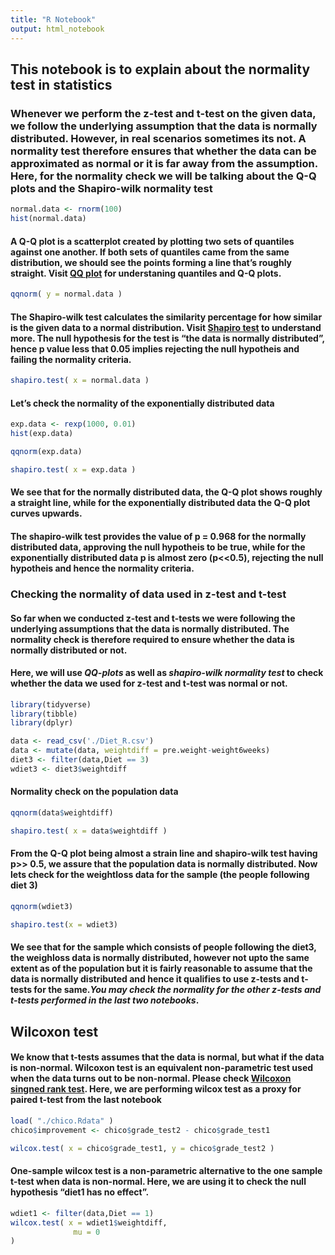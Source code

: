 ---
title: "R Notebook"
output: html_notebook
---

## This notebook is to explain about the normality test in statistics

### Whenever we perform the z-test and t-test on the given data, we follow the underlying assumption that the data is normally distributed. However, in real scenarios sometimes its not. A normality test therefore ensures that whether the data can be approximated as normal or it is far away from the assumption. Here, for the normality check we will be talking about the **Q-Q plots** and the **Shapiro-wilk normality test**

```{r}
normal.data <- rnorm(100)
hist(normal.data)
```
#### A Q-Q plot is a scatterplot created by plotting two sets of quantiles against one another. If both sets of quantiles came from the same distribution, we should see the points forming a line that’s roughly straight. Visit [QQ plot](https://data.library.virginia.edu/understanding-q-q-plots/) for understaning quantiles and Q-Q plots.
```{r}
qqnorm( y = normal.data )
```
#### The Shapiro-wilk test calculates the similarity percentage for how similar is the given data to a normal distribution. Visit [Shapiro test](https://www.spss-tutorials.com/spss-shapiro-wilk-test-for-normality/) to understand more. The null hypothesis for the test is "the data is normally distributed", hence p value less that 0.05 implies rejecting the null hypotheis and failing the normality criteria.

```{r}
shapiro.test( x = normal.data )
```
#### Let's check the normality of the exponentially distributed data
```{r}
exp.data <- rexp(1000, 0.01)
hist(exp.data)
```
```{r}
qqnorm(exp.data)
```

```{r}
shapiro.test( x = exp.data )
```
#### We see that for the normally distributed data, the Q-Q plot shows roughly a straight line, while for the exponentially distributed data the Q-Q plot curves upwards.
#### The shapiro-wilk test provides the value of p = 0.968 for the normally distributed data, approving the null hypotheis to be true, while for the exponentially distributed data p is almost zero (p<<0.5), rejecting the null hypotheis and hence the normality criteria. 

### Checking the normality of data used in z-test and t-test
#### So far when we conducted z-test and t-tests we were following the underlying assumptions that the data is normally distributed. The normality check is therefore required to ensure whether the data is normally distributed or not.
#### Here, we will use *QQ-plots* as well as *shapiro-wilk normality test* to check whether the data we used for z-test and t-test was normal or not.

```{r}
library(tidyverse)
library(tibble)
library(dplyr)
```
```{r}
data <- read_csv('./Diet_R.csv')
data <- mutate(data, weightdiff = pre.weight-weight6weeks)
diet3 <- filter(data,Diet == 3)
wdiet3 <- diet3$weightdiff
```
#### Normality check on the population data
```{r}
qqnorm(data$weightdiff)
```
```{r}
shapiro.test( x = data$weightdiff )
```
#### From the Q-Q plot being almost a strain line and shapiro-wilk test having p>> 0.5, we assure that the population data is normally distributed. Now lets check for the weightloss data for the sample (the people following diet 3) 
```{r}
qqnorm(wdiet3)
```
```{r}
shapiro.test(x = wdiet3)
```
#### We see that for the sample which consists of people following the diet3, the weighloss data is normally distributed, however not upto the same extent as of the population but it is fairly reasonable to assume that the data is normally distributed and hence it qualifies to use z-tests and t-tests for the same.***You may check the normality for the other z-tests and t-tests performed in the last two notebooks***.

## Wilcoxon test 
#### We know that t-tests assumes that the data is normal, but what if the data is non-normal. Wilcoxon test is an equivalent non-parametric test used when the data turns out to be non-normal. Please check [Wilcoxon singned rank test](https://sphweb.bumc.bu.edu/otlt/mph-modules/bs/bs704_nonparametric/BS704_Nonparametric6.html). Here, we are performing wilcox test as a proxy for paired t-test from the last notebook
```{r}
load( "./chico.Rdata" )
chico$improvement <- chico$grade_test2 - chico$grade_test1 
```

```{r}
wilcox.test( x = chico$grade_test1, y = chico$grade_test2 )
```
#### One-sample wilcox test is a non-parametric alternative to the one sample t-test when data is non-normal. Here, we are using it to check the null hypothesis "diet1 has no effect".
```{r}
wdiet1 <- filter(data,Diet == 1)
wilcox.test( x = wdiet1$weightdiff,
              mu = 0
)
```

